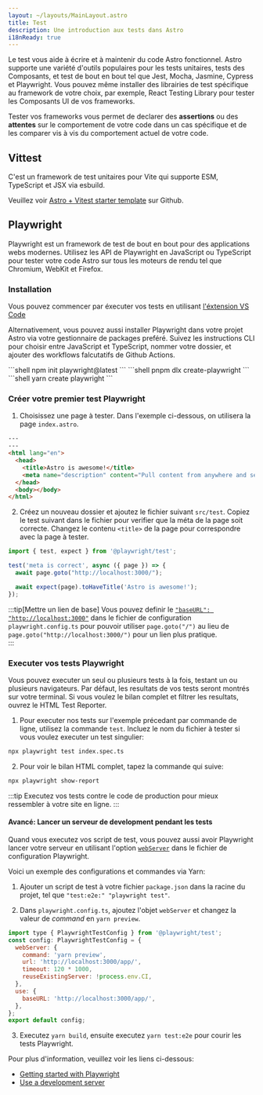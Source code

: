 ```yaml
---
layout: ~/layouts/MainLayout.astro
title: Test
description: Une introduction aux tests dans Astro 
i18nReady: true
---
```



Le test vous aide à écrire et à maintenir du code Astro fonctionnel. Astro supporte une variété d'outils populaires pour les tests unitaires, tests des Composants, et test de bout en bout tel que Jest, Mocha, Jasmine, Cypress et Playwright. Vous pouvez même installer des librairies de test spécifique au framework de votre choix, par exemple, React Testing Library pour tester les Composants UI de vos frameworks. 

Tester vos frameworks vous permet de declarer des **assertions** ou des **attentes** sur le comportement de votre code dans un cas spécifique et de les comparer vis à vis du comportement actuel de votre code. 

## Vittest

C'est un framework de test unitaires pour Vite qui supporte ESM, TypeScript et JSX via esbuild.

Veuillez voir [Astro + Vitest starter template](https://github.com/withastro/astro/tree/latest/examples/with-vitest) sur Github.

## Playwright

Playwright est un framework de test de bout en bout pour des applications webs modernes. Utilisez les API de Playwright en JavaScript ou TypeScript pour tester votre code Astro sur tous les moteurs de rendu tel que Chromium, WebKit et Firefox. 

### Installation

Vous pouvez commencer par éxecuter vos tests en utilisant [l'éxtension VS Code](https://playwright.dev/docs/getting-started-vscode)

Alternativement, vous pouvez aussi installer Playwright dans votre projet Astro via votre gestionnaire de packages preféré. Suivez les instructions CLI pour choisir entre JavaScript et TypeScript, nommer votre dossier, et ajouter des workflows falcutatifs de Github Actions.

<PackageManagerTabs>
  <Fragment slot="npm">
  ```shell
  npm init playwright@latest
  ```
  </Fragment>
  <Fragment slot="pnpm">
  ```shell
  pnpm dlx create-playwright
  ```
  </Fragment>
  <Fragment slot="yarn">
  ```shell
  yarn create playwright
  ```
  </Fragment>
</PackageManagerTabs>

### Créer votre premier test Playwright

1. Choisissez une page à tester. Dans l'exemple ci-dessous, on utilisera la page `index.astro`.

```html title="src/pages/index.astro"
---
---
<html lang="en">
  <head>
    <title>Astro is awesome!</title>
    <meta name="description" content="Pull content from anywhere and serve it fast with Astro's next-gen island architecture." />
  </head>
  <body></body>
</html>
```

2. Créez un nouveau dossier et ajoutez le fichier suivant `src/test`. Copiez le test suivant dans le fichier pour verifier que la méta de la page soit correcte. Changez le contenu `<title>` de la page pour correspondre avec la page à tester.

```jsx title="src/test/index.spec.ts" "Astro is awesome!"
import { test, expect } from '@playwright/test';

test('meta is correct', async ({ page }) => {
  await page.goto("http://localhost:3000/");

  await expect(page).toHaveTitle('Astro is awesome!');
});
```

:::tip[Mettre un lien de base]
Vous pouvez definir le [`"baseURL": "http://localhost:3000"`](https://playwright.dev/docs/api/class-testoptions#test-options-base-url) dans le fichier de configuration `playwright.config.ts` pour pouvoir utiliser `page.goto("/")` au lieu de `page.goto("http://localhost:3000/")` pour un lien plus pratique.  
:::

### Executer vos tests Playwright 

Vous pouvez executer un seul ou plusieurs tests à la fois, testant un ou plusieurs navigateurs. Par défaut, les resultats de vos tests seront montrés sur votre terminal. Si vous voulez le bilan complet et filtrer les resultats,  ouvrez le HTML Test Reporter.    

1. Pour executer nos tests sur l'exemple précedant par commande de ligne, utilisez la commande `test`. Incluez le nom du fichier à tester si vous voulez executer un test singulier:
```sh
npx playwright test index.spec.ts
```

2. Pour voir le bilan HTML complet, tapez la commande qui suive:
```sh
npx playwright show-report
```

:::tip
Executez vos tests contre le code de production pour mieux ressembler à votre site en ligne.
:::

#### Avancé: Lancer un serveur de development pendant les tests

Quand vous executez vos script de test, vous pouvez aussi avoir Playwright lancer votre serveur en utilisant l'option [`webServer`](https://playwright.dev/docs/test-advanced#launching-a-development-web-server-during-the-tests) dans le fichier de configuration Playwright.


Voici un exemple des configurations et commandes via Yarn:

1. Ajouter un script de test à votre fichier `package.json` dans la racine du projet, tel que `"test:e2e:" "playwright test"`.

2. Dans `playwright.config.ts`, ajoutez l'objet `webServer` et changez la valeur de _command_ en `yarn preview`.

```js title="playwright.config.ts" ins={3-8} "yarn preview"
import type { PlaywrightTestConfig } from '@playwright/test';
const config: PlaywrightTestConfig = {
  webServer: {
    command: 'yarn preview',
    url: 'http://localhost:3000/app/',
    timeout: 120 * 1000,
    reuseExistingServer: !process.env.CI,
  },
  use: {
    baseURL: 'http://localhost:3000/app/',
  },
};
export default config;
```
3. Executez `yarn build`, ensuite executez `yarn test:e2e` pour courir les tests Playwright.

Pour plus d'information, veuillez voir les liens ci-dessous:

- [Getting started with Playwright](https://playwright.dev/docs/intro)
- [Use a development server](https://playwright.dev/docs/test-advanced#launching-a-development-web-server-during-the-tests)
